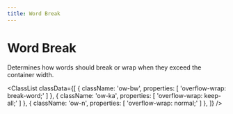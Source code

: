 ```yaml
---
title: Word Break
---
```



# Word Break

Determines how words should break or wrap when they exceed the container width.

<ClassList
  classData={[
    {
      className: 'ow-bw',
      properties: [
        'overflow-wrap: break-word;'
      ]
    },
    {
      className: 'ow-ka',
      properties: [
        'overflow-wrap: keep-all;'
      ]
    },
    {
      className: 'ow-n',
      properties: [
        'overflow-wrap: normal;'
      ]
    },
  ]}
/>
